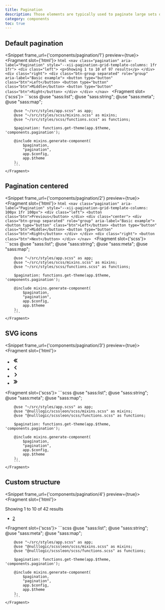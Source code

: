 ```yaml
---
title: Pagination
description: Those elements are typically used to paginate large sets of data divided into smaller parts called pages.
category: components
toc: true
---
```


## Default pagination

<Snippet frame_url={'components/pagination/1'} preview={true}>
    <Fragment slot={'html'}>
        ```html
        <nav class="pagination" aria-label="Pagination"
             style="--xii-pagination-grid-template-columns: 1fr 1fr">
            <div class="left">
                <p>Showing 1 to 10 of 97 results</p>
            </div>
            <div class="right">
                <div class="btn-group separated" role="group" aria-label="Basic example">
                    <button type="button" class="btn">Left</button>
                    <button type="button" class="btn">Middle</button>
                    <button type="button" class="btn">Right</button>
                </div>
            </div>
        </nav>
        ```
    </Fragment>
    <Fragment slot={'scss'}>
        ```scss
        @use "sass:list";
        @use "sass:string";
        @use "sass:meta";
        @use "sass:map";

        @use "~/src/styles/app.scss" as app;
        @use "~/src/styles/scss/mixins.scss" as mixins;
        @use "~/src/styles/scss/functions.scss" as functions;

        $pagination: functions.get-theme(app.$theme, 'components.pagination');

        @include mixins.generate-component(
            $pagination,
            "pagination",
            app.$config,
            app.$theme
        );
        ```
    </Fragment>
</Snippet>

## Pagination centered

<Snippet frame_url={'components/pagination/2'} preview={true}>
    <Fragment slot={'html'}>
        ```html
        <nav class="pagination" aria-label="Pagination"
             style="--xii-pagination-grid-template-columns: 100px 1fr 100px">
            <div class="left">
                <button class="btn">Previous</button>
            </div>
            <div class="center">
                <div class="btn-group separated" role="group" aria-label="Basic example">
                    <button type="button" class="btn">Left</button>
                    <button type="button" class="btn">Middle</button>
                    <button type="button" class="btn">Right</button>
                </div>
            </div>
            <div class="right">
                <button class="btn">Next</button>
            </div>
        </nav>
        ```
    </Fragment>
    <Fragment slot={'scss'}>
        ```scss
        @use "sass:list";
        @use "sass:string";
        @use "sass:meta";
        @use "sass:map";

        @use "~/src/styles/app.scss" as app;
        @use "~/src/styles/scss/mixins.scss" as mixins;
        @use "~/src/styles/scss/functions.scss" as functions;

        $pagination: functions.get-theme(app.$theme, 'components.pagination');

        @include mixins.generate-component(
            $pagination,
            "pagination",
            app.$config,
            app.$theme
        );
        ```
    </Fragment>
</Snippet>


## SVG icons

<Snippet frame_url={'components/pagination/3'} preview={true}>
    <Fragment slot={'html'}>
        <nav aria-label="Page navigation">
            <ul class="pagination">
                <li class="item">
                    <a href="#" class="link">
                        <svg viewBox="0 0 20 20" focusable="false" aria-hidden="true" width="20" height="20">
                            <g>
                                <path
                                    d="m9.979802,16a0.997,0.997 0 0 1 -0.707,-0.293l-5,-5a0.999,0.999 0 0 1 0,-1.414l5,-5a0.999,0.999 0 1 1 1.414,1.414l-4.293,4.293l4.293,4.293a0.999,0.999 0 0 1 -0.707,1.707z"></path>
                                <path
                                    d="m14.681362,16a0.997,0.997 0 0 1 -0.707,-0.293l-5,-5a0.999,0.999 0 0 1 0,-1.414l5,-5a0.999,0.999 0 1 1 1.414,1.414l-4.293,4.293l4.293,4.293a0.999,0.999 0 0 1 -0.707,1.707z"></path>
                            </g>
                        </svg>
                    </a>
                </li>
                <li class="item">
                    <a href="#" class="link">
                        <svg viewBox="0 0 20 20" focusable="false" aria-hidden="true" width="20" height="20">
                            <path
                                d="M12 16a.997.997 0 0 1-.707-.293l-5-5a.999.999 0 0 1 0-1.414l5-5a.999.999 0 1 1 1.414 1.414L8.414 10l4.293 4.293A.999.999 0 0 1 12 16z"></path>
                        </svg>
                    </a>
                </li>
                <li class="item">
                    <a href="#" class="link">
                        <svg viewBox="0 0 20 20" focusable="false" aria-hidden="true" width="20" height="20">
                            <path
                                d="M8 16a.999.999 0 0 1-.707-1.707L11.586 10 7.293 5.707a.999.999 0 1 1 1.414-1.414l5 5a.999.999 0 0 1 0 1.414l-5 5A.997.997 0 0 1 8 16z"></path>
                        </svg>
                    </a>
                </li>
                <li class="item">
                    <a href="#" class="link">
                        <svg viewBox="0 0 20 20" focusable="false" aria-hidden="true" width="20" height="20">
                            <g>
                                <path
                                    d="M9.7,4c0.3,0,0.5,0.1,0.7,0.3l5,5c0.4,0.4,0.4,1,0,1.4c0,0,0,0,0,0l-5,5c-0.4,0.4-1,0.4-1.4,0c-0.4-0.4-0.4-1,0-1.4l4.3-4.3L9,5.7c-0.4-0.4-0.4-1,0-1.4C9.2,4.1,9.4,4,9.7,4z"></path>
                                <path
                                    d="M5,4c0.3,0,0.5,0.1,0.7,0.3l5,5c0.4,0.4,0.4,1,0,1.4c0,0,0,0,0,0l-5,5c-0.4,0.4-1,0.4-1.4,0c-0.4-0.4-0.4-1,0-1.4L8.6,10L4.3,5.7c-0.4-0.4-0.4-1,0-1.4C4.5,4.1,4.7,4,5,4z"></path>
                            </g>
                        </svg>
                    </a>
                </li>
            </ul>
        </nav>
    </Fragment>
    <Fragment slot={'scss'}>
        ```scss
        @use "sass:list";
        @use "sass:string";
        @use "sass:meta";
        @use "sass:map";

        @use "~/src/styles/app.scss" as app;
        @use "@nulllogic/scssleon/scss/mixins.scss" as mixins;
        @use "@nulllogic/scssleon/scss/functions.scss" as functions;

        $pagination: functions.get-theme(app.$theme, 'components.pagination');

        @include mixins.generate-component(
            $pagination,
            "pagination",
            app.$config,
            app.$theme
        );
        ```
    </Fragment>
</Snippet>

## Custom structure

<Snippet frame_url={'components/pagination/4'} preview={true}>
    <Fragment slot={'html'}>
        <div class="flex align-items-center justify-content-between">
            <div>
                Showing 1 to 10 of 42 results
            </div>
            <div>
                <ul class="pagination">
                    <li class="item">
                        <a href="#" class="link">2</a>
                    </li>
                </ul>
            </div>
        </div>
    </Fragment>
    <Fragment slot={'scss'}>
        ```scss
        @use "sass:list";
        @use "sass:string";
        @use "sass:meta";
        @use "sass:map";

        @use "~/src/styles/app.scss" as app;
        @use "@nulllogic/scssleon/scss/mixins.scss" as mixins;
        @use "@nulllogic/scssleon/scss/functions.scss" as functions;

        $pagination: functions.get-theme(app.$theme, 'components.pagination');

        @include mixins.generate-component(
            $pagination,
            "pagination",
            app.$config,
            app.$theme
        );
        ```
    </Fragment>
</Snippet>
